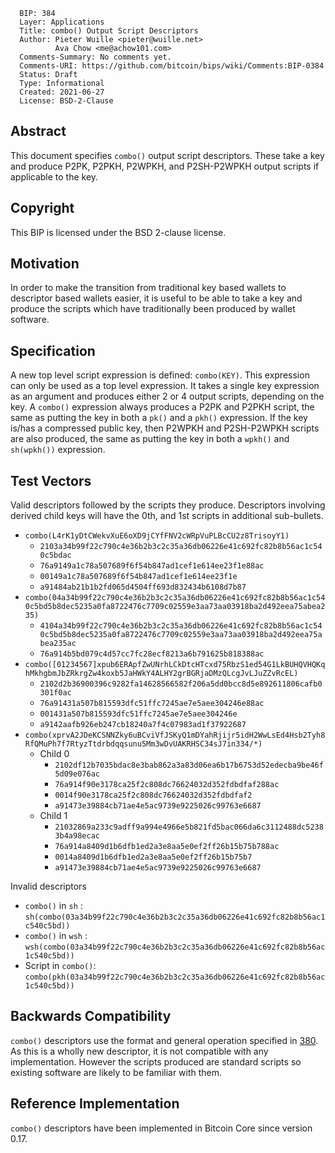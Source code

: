 <pre>
  BIP: 384
  Layer: Applications
  Title: combo() Output Script Descriptors
  Author: Pieter Wuille <pieter@wuille.net>
          Ava Chow <me@achow101.com>
  Comments-Summary: No comments yet.
  Comments-URI: https://github.com/bitcoin/bips/wiki/Comments:BIP-0384
  Status: Draft
  Type: Informational
  Created: 2021-06-27
  License: BSD-2-Clause
</pre>

==Abstract==

This document specifies <tt>combo()</tt> output script descriptors.
These take a key and produce P2PK, P2PKH, P2WPKH, and P2SH-P2WPKH output scripts if applicable to the key.

==Copyright==

This BIP is licensed under the BSD 2-clause license.

==Motivation==

In order to make the transition from traditional key based wallets to descriptor based wallets easier, it is useful to be able to take a key and produce the scripts which have traditionally been produced by wallet software.

==Specification==

A new top level script expression is defined: <tt>combo(KEY)</tt>.
This expression can only be used as a top level expression.
It takes a single key expression as an argument and produces either 2 or 4 output scripts, depending on the key.
A <tt>combo()</tt> expression always produces a P2PK and P2PKH script, the same as putting the key in both a <tt>pk()</tt> and a <tt>pkh()</tt> expression.
If the key is/has a compressed public key, then P2WPKH and P2SH-P2WPKH scripts are also produced, the same as putting the key in both a <tt>wpkh()</tt> and <tt>sh(wpkh())</tt> expression.

==Test Vectors==

Valid descriptors followed by the scripts they produce. Descriptors involving derived child keys will have the 0th, and 1st scripts in additional sub-bullets.

* <tt>combo(L4rK1yDtCWekvXuE6oXD9jCYfFNV2cWRpVuPLBcCU2z8TrisoyY1)</tt>
** <tt>2103a34b99f22c790c4e36b2b3c2c35a36db06226e41c692fc82b8b56ac1c540c5bdac</tt>
** <tt>76a9149a1c78a507689f6f54b847ad1cef1e614ee23f1e88ac</tt>
** <tt>00149a1c78a507689f6f54b847ad1cef1e614ee23f1e</tt>
** <tt>a91484ab21b1b2fd065d4504ff693d832434b6108d7b87</tt>
* <tt>combo(04a34b99f22c790c4e36b2b3c2c35a36db06226e41c692fc82b8b56ac1c540c5bd5b8dec5235a0fa8722476c7709c02559e3aa73aa03918ba2d492eea75abea235)</tt>
** <tt>4104a34b99f22c790c4e36b2b3c2c35a36db06226e41c692fc82b8b56ac1c540c5bd5b8dec5235a0fa8722476c7709c02559e3aa73aa03918ba2d492eea75abea235ac</tt>
** <tt>76a914b5bd079c4d57cc7fc28ecf8213a6b791625b818388ac</tt>
* <tt>combo([01234567]xpub6ERApfZwUNrhLCkDtcHTcxd75RbzS1ed54G1LkBUHQVHQKqhMkhgbmJbZRkrgZw4koxb5JaHWkY4ALHY2grBGRjaDMzQLcgJvLJuZZvRcEL)</tt>
** <tt>2102d2b36900396c9282fa14628566582f206a5dd0bcc8d5e892611806cafb0301f0ac</tt>
** <tt>76a91431a507b815593dfc51ffc7245ae7e5aee304246e88ac</tt>
** <tt>001431a507b815593dfc51ffc7245ae7e5aee304246e</tt>
** <tt>a9142aafb926eb247cb18240a7f4c07983ad1f37922687</tt>
* <tt>combo(xprvA2JDeKCSNNZky6uBCviVfJSKyQ1mDYahRjijr5idH2WwLsEd4Hsb2Tyh8RfQMuPh7f7RtyzTtdrbdqqsunu5Mm3wDvUAKRHSC34sJ7in334/*)</tt>
** Child 0
*** <tt>2102df12b7035bdac8e3bab862a3a83d06ea6b17b6753d52edecba9be46f5d09e076ac</tt>
*** <tt>76a914f90e3178ca25f2c808dc76624032d352fdbdfaf288ac</tt>
*** <tt>0014f90e3178ca25f2c808dc76624032d352fdbdfaf2</tt>
*** <tt>a91473e39884cb71ae4e5ac9739e9225026c99763e6687</tt>
** Child 1
*** <tt>21032869a233c9adff9a994e4966e5b821fd5bac066da6c3112488dc52383b4a98ecac</tt>
*** <tt>76a914a8409d1b6dfb1ed2a3e8aa5e0ef2ff26b15b75b788ac</tt>
*** <tt>0014a8409d1b6dfb1ed2a3e8aa5e0ef2ff26b15b75b7</tt>
*** <tt>a91473e39884cb71ae4e5ac9739e9225026c99763e6687</tt>

Invalid descriptors

* <tt>combo()</tt> in <tt>sh</tt> : <tt>sh(combo(03a34b99f22c790c4e36b2b3c2c35a36db06226e41c692fc82b8b56ac1c540c5bd))</tt>
* <tt>combo()</tt> in <tt>wsh</tt> : <tt>wsh(combo(03a34b99f22c790c4e36b2b3c2c35a36db06226e41c692fc82b8b56ac1c540c5bd))</tt>
* Script in <tt>combo()</tt>: <tt>combo(pkh(03a34b99f22c790c4e36b2b3c2c35a36db06226e41c692fc82b8b56ac1c540c5bd))</tt>

==Backwards Compatibility==

<tt>combo()</tt> descriptors use the format and general operation specified in [[bip-0380.mediawiki|380]].
As this is a wholly new descriptor, it is not compatible with any implementation.
However the scripts produced are standard scripts so existing software are likely to be familiar with them.

==Reference Implementation==

<tt>combo()</tt> descriptors have been implemented in Bitcoin Core since version 0.17.
